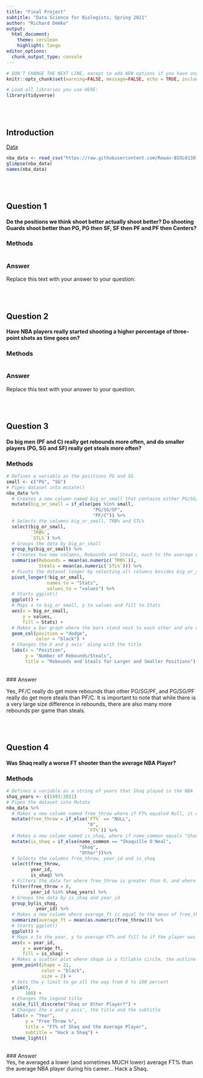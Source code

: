 ```yaml
---
title: "Final Project"
subtitle: "Data Science for Biologists, Spring 2021"
author: "Richard Demko"
output: 
  html_document:
    theme: cerulean
    highlight: tango 
editor_options: 
  chunk_output_type: console
---
```


```r
# DON'T CHANGE THE NEXT LINE, except to add NEW options if you have any.
knitr::opts_chunk$set(warning=FALSE, message=FALSE, echo = TRUE, include = TRUE)

# Load all libraries you use HERE:
library(tidyverse)
```

<br><br>

## Introduction
[Data](https://github.com/fivethirtyeight/nba-player-advanced-metrics)

```r
nba_data <- read_csv("https://raw.githubusercontent.com/Rowan-BIOL01301/final_project-rdemko2332/master/Demko_nba-data-historical.csv")
glimpse(nba_data)
names(nba_data)
```

<br><br>

## Question 1

#### Do the positions we think shoot better actually shoot better? Do shooting Guards shoot better than PG, PG then SF, SF then PF and PF then Centers?

### Methods
``` r

```
### Answer

Replace this text with your answer to your question.


<br><br>

## Question 2

#### Have NBA players really started shooting a higher percentage of three-point shots as time goes on?

### Methods
``` r

```
### Answer

Replace this text with your answer to your question.

<br><br>

## Question 3

#### Do big men (PF and C) really get rebounds more often, and do smaller players (PG, SG and SF) really get steals more often?

### Methods
``` r
# Defines a variable as the positions PG and SG
small <- c("PG", "SG")
# Pipes dataset into mutate()
nba_data %>%
  # Creates a new column named big_or_small that contains either PG/SG/SF if the position is in the small string, or PF/C if it is not
  mutate(big_or_small = if_else(pos %in% small, 
                                "PG/SG/SF", 
                                "PF/C")) %>%
  # Selects the columns big_or_small, TRB% and STL%
  select(big_or_small, 
         `TRB%`, 
         `STL%`) %>% 
  # Groups the data by big_or_small
  group_by(big_or_small) %>%
  # Creates two new columns, Rebounds and Steals, each to the average of their respective stat by their position groups 
  summarise(Rebounds = mean(as.numeric(`TRB%`)), 
            Steals = mean(as.numeric(`STL%`))) %>%
  # Pivots the dataset longer by selecting all columns besides big_or_small, putting the names to a column named Stats and the values to a column named values
  pivot_longer(!big_or_small, 
               names_to = "Stats", 
               values_to = "values") %>%
  # Starts ggplot()
  ggplot() +
  # Maps x to big_or_small, y to values and fill to Stats
  aes(x = big_or_small, 
      y = values, 
      fill = Stats) +
  # Makes a bar graph where the bars stand next to each other and are outlined in black
  geom_col(position = "dodge", 
           color = "black") +
  # Changes the X and y axis' along with the title
  labs(x = "Position", 
       y = "Number of Rebounds/Steals", 
       title = "Rebounds and Steals for Larger and Smaller Positions")
```
<br>
### Answer

Yes, PF/C really do get more rebounds than other PG/SG/PF, and PG/SG/PF really do get more steals than PF/C. It is important to note that while there is a very large size difference in rebounds, there are also many more rebounds per game than steals.


<br><br>

## Question 4

#### Was Shaq really a worse FT shooter than the average NBA Player?

### Methods
``` r
# Defines a variable as a string of years that Shaq played in the NBA
shaq_years <- c(1993:2011)
# Pipes the dataset into Mutate
nba_data %>%
  # Makes a new column named free_throw where if FT% equaled Null, it would be changed to 0, and if not it would stay the same.This is to remove Nulls. The NUlls were introduced because years would appear twice, one for regular season and once for post season. If a team didn't make the post-season, a null was introduced. Doing this and then doing the filter step (see below) allows the regular season data to count without introducing the post-season null
  mutate(free_throw = if_else(`FT%` == "NULL", 
                              "0",
                              `FT%`)) %>%
  # Makes a new column named is_shaq, where if name_common equals "Shaquille O'Neal, then it will come up as "Shaq" and if not "Other"
  mutate(is_shaq = if_else(name_common == "Shaquille O'Neal", 
                           "Shaq", 
                           "Other"))%>%
  # Selects the columns free_throw, year_id and is_shaq
  select(free_throw, 
         year_id, 
         is_shaq) %>%
  # Filters the data for where free_throw is greater than 0, and where only the years shaq played are counted
  filter(free_throw > 0, 
         year_id %in% shaq_years) %>%
  # Groups the data by is_shaq and year_id
  group_by(is_shaq, 
           year_id) %>%
  # Makes a new column where average_ft is equal to the mean of free_throw, being counted as a numeric data
  summarize(average_ft = mean(as.numeric(free_throw))) %>%
  # Starts ggplot()
  ggplot() +
  # Maps x to the year, y to average FT% and fill to if the player was Shaq or not
  aes(x = year_id, 
      y = average_ft, 
      fill = is_shaq) +
  # Makes a scatter plot where shape is a fillable circle, the outline is black and the size is 2
  geom_point(shape = 21, 
             color = "black", 
             size = 2) +
  # Sets the y limit to go all the way from 0 to 100 percent
  ylim(0,
       100) +
  # Changes the legend title
  scale_fill_discrete("Shaq or Other Player?") +
  # Changes the x and y axis', the title and the subtitle
  labs(x = "Year", 
       y = "Free Throw %", 
       title = "FT% of Shaq and the Average Player", 
       subtitle = "Hack a Shaq") +
  theme_light()
```
<br>
### Answer
<br>
Yes, he averaged a lower (and sometimes MUCH lower) average FT% than the average NBA player during his career... Hack a Shaq.
